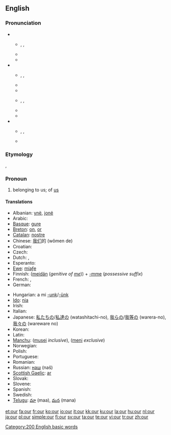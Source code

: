 {{wikipedia}}
==English==

{{rank|do|has|could|63|our|than|some|other}}

===Pronunciation===
* {{a|UK}}
** {{enPR|ouə(r)}}, {{IPA|/aʊə(ɹ)/}}, {{SAMPA|/aU@(r)/}}
** {{homophones|hour}}
** {{rhymes|aʊə(r)}}
* {{a|US}}
** {{enPR|our}}, {{IPA|/aʊɹ/}}, {{SAMPA|/aUr/}}
** {{audio|en-us-our.ogg|Audio (US)}}
** {{rhymes|aʊə(r)}}
** {{enPR|ar}}, {{IPA|/ɑɹ/}}, {{SAMPA|/Ar/}}
** {{audio|en-us-our-2.ogg|Audio (US)}}
** {{rhymes|ɑː(r)}}
* {{a|AusE}}
** {{enPR|ou(ə)}}, {{IPA|/æɔ(ə)/}}, {{SAMPA|/{O(@)/}}
** {{rhymes|aʊ}}

===Etymology===
{{ME.}} {{term|oure}}, {{OE.}} {{term|ure}}

===Pronoun===
{{en-pron|desc=possessive pronoun}}

# belonging to us; of [[us]]

====Translations====
{{trans-top|belonging to us}}
* Albanian: [[ynë]], [[jonë]]
* Arabic: {{Arab|[[لنا]]}} {{IPAchar|(lánā)}}
* [[Basque]]: [[gure]]
* [[Breton]]: [[on]], [[or]]
* [[Catalan]]: [[nostre]]
* Chinese: [[我们]]的 (wǒmen de)
* Croatian: {{t-|hr|naš}}
* Czech: {{t+|cs|náš|m}}
* Dutch: {{t+|nl|ons}}, {{t+|nl|onze}}
* Esperanto: {{t-|eo|nia|xs=Esperanto}}
* [[Ewe]]: [[míaƒe]]
* Finnish: ([[meidän]] (''genitive of [[me]]'')) + [[-mme#Finnish|-mme]] (''possessive suffix'') <!-- The following belongs in the Finnish entry, not here:
*: '''Note: ''' ''In standard Finnish, the possessive suffix is compulsory and the genitive of the personal pronoun optional. In colloquial Finnish, usually only '''meidän''' (or its colloquial or dialectal variants, '''meiän''', '''myön''') is used.'' -->
* French: {{t+|fr|notre}}, {{t+|fr|nos}}
* German: {{t+|de|unser}}
{{trans-mid}}
* Hungarian: a mi [[-unk]]/[[-ünk]]
* [[Ido]]: [[nia]]
* Irish: {{t-|ga|ár|xs=Irish}}
* Italian: {{t+|it|nostro|m|s|alt=il nostro}}
* Japanese: [[私たち]]の/[[私達]]の (watashitachi-no), [[我ら]]の/[[我等]]の (warera-no), [[我々]]の (wareware no)
* Korean: {{t+|ko|우리|alt=우리의|tr=uri-ui|sc=Hang}}
* Latin: {{t+|la|noster|m}}
* [[Manchu]]: ([[musei]] ''inclusive''), ([[meni]] ''exclusive'')
* Norwegian: {{t+|no|vår}}
* Polish: {{t+|pl|nasz|m|s}} <!-- The following belongs at [[nasz]], not here: [[nasza]] {{f}}, [[nasze]] {{n}}, [[nasi]] {{m|p}} (people), [[nasze]] {{p}} (all others) -->
* Portuguese: {{t|pt|nosso|m|s}} <!-- The following belongs at [[nosso]], not here: [[nossa]] {{f}}, [[nossos]] {{m|p}}, [[nossas]] {{f|p}} -->
* Romanian: {{t-|ro|nostru|m|s}}
* Russian: [[наш]] (naš)
* [[Scottish Gaelic]]: [[ar#Scottish Gaelic|ar]]
* Slovak: {{t-|sk|náš}}
* Slovene: {{t+|sl|naš|m|s}} <!-- The following belongs at [[naš]], not here: [[naša]] {{f}}, [[naše]] {{n}}, [[naši]] {{m|p}}, [[naše]] {{f|p}}, [[naša]] {{n|p}} -->
* Spanish: {{t-|es|nuestro|m|s}}
* Swedish: {{t+|sv|vår|c|s}}
* [[Telugu]]: [[మా]] (maa), [[మన]] (mana)
{{trans-bottom}}

[[Category:200 English basic words]]

[[et:our]]
[[fa:our]]
[[fr:our]]
[[ko:our]]
[[io:our]]
[[it:our]]
[[kk:our]]
[[ku:our]]
[[la:our]]
[[hu:our]]
[[nl:our]]
[[ja:our]]
[[pl:our]]
[[simple:our]]
[[fi:our]]
[[sv:our]]
[[ta:our]]
[[te:our]]
[[vi:our]]
[[tr:our]]
[[zh:our]]
